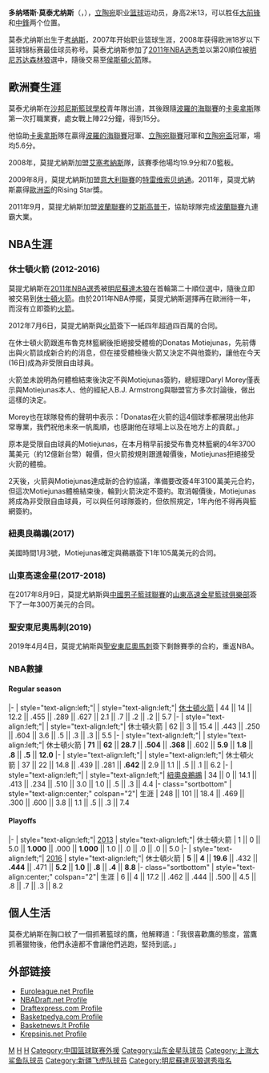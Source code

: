 {{noteTA
|T=zh-cn:多纳塔斯·莫泰尤纳斯; zh-tw:多納塔斯·莫提尤納斯;zh-hk:當拿泰斯·蒙迪祖拿斯
|G1=NBA
|1=zh-cn:多纳塔斯·莫泰尤纳斯; zh-tw:多納塔斯·莫提尤納斯;zh-hk:當拿泰斯·蒙迪祖拿斯
|2=zh-hans:莫泰尤纳斯;zh-hk:蒙迪祖拿斯;zh-tw:莫提尤納斯;
}}
{{Infobox NBA Player
| name         = 多納塔斯·莫提尤納斯<br>Donatas Motiejūnas
| image        = Donatas Motiejunas and Hasheem Thabeet.jpg
| caption      = 莫提尤納斯（右邊）與[[哈希姆·泰比特|哈希姆·泰比特]]
| nickname     = D-Mo
| position     = [[大前鋒|大前鋒]] / [[中鋒_(籃球)|中鋒]]
| height_ft    = 7
| height_in    = 0
| weight_lb    = 222
| league       = [[中國男子籃球職業聯賽|CBA]]
| team         = 新疆飞虎
| number       = 20
| nationality  = {{LIT}}
| birth_date   = {{Birth date and age|mf=yes|1990|09|20}}
| birth_place  = {{LIT}}[[考那斯|考那斯]]
| high_school  = 
| college      = 
| draft_round = 1
| draft_pick  = 20
| draft_year   = 2011
| draft_team   = [[明尼苏达森林狼|明尼苏达森林狼]]
| career_start = 2007
| career_end   = 現在
| years1 = 2005–2007
| team1 = {{link-en|BC Žalgiris-2}}
| years2 = 2007–2008
| team2 = {{link-en|BC Žalgiris}}
| years3 = 2007–2008
| team3 = →Žalgiris-Arvydas Sabonis School Kaunas
| years4 = 2008–2009
| team4 = {{link-en|LSU-Atletas}}
| years5 = 2009–2012
| team5 = [[特雷维索贝纳通|特雷维索贝纳通]]
| years6 = 2011–2012
| team6 = →{{link-en|Asseco Gdynia}}
| years7 = {{nbay|2012|start}}–{{nbay|2015|end}}
| team7 = [[休斯敦火箭|休斯敦火箭]]
| years8 = 2012–2013
| team8 = →[[里奥格兰德山谷毒蛇|里奥格兰德山谷毒蛇]]
| years9 = 2016
| team9 = →里奥格兰德山谷毒蛇
| years10 = {{nbay|2016|end}}
| team10 = [[新奥尔良鹈鹕|新奥尔良鹈鹕]]
| years11 = 2017–2019
| team11 = [[山东西王王者篮球俱乐部|山东西王王者]]
| years12 = {{nbay|2018|end}}
| team12 = [[圣安东尼奥马刺|圣安东尼奥马刺]]
| years13 = 2019–2020
| team13 = [[上海久事大鲨鱼篮球俱乐部|上海久事大鲨鱼]]
| years14 = 2020–
| team14 = [[新疆广汇飞虎篮球俱乐部|新疆广汇飞虎]]
| awards       = <nowiki></nowiki>
* [[NIKE国际青年锦标赛|NIKE国际青年锦标赛]] [[最有價值球員|最有價值球員]] (2007)
* [[欧洲U18篮球锦标赛|欧洲U18篮球锦标赛]] [[最有價值球員|最有價值球員]] (2008)
* [[立陶宛籃球聯賽|立陶宛聯賽]]全明星 ({{link-en|2009 LKL All-Star Game|2009 LKL All-Star Game|2009}})
* [[歐洲盃籃球賽|歐洲盃]] Rising Star (2011)
* [[波蘭籃球聯賽|波蘭聯賽]]冠軍 ({{link-en|2011–12 Tauron Basket Liga|2011–12 Tauron Basket Liga|2012}})
| medaltemplates = 
{{MedalCountry|{{LTU}}}}
{{MedalSport | [[籃球|籃球]]}}
{{MedalCompetition|[[欧洲U18篮球锦标赛|欧洲U18篮球锦标赛]]}}
{{MedalSilver| {{link-en|2008年欧洲U18篮球锦标赛|2008 FIBA Europe Under-18 Championship|2008年 希臘}} | [[立陶宛國家男子籃球隊|團隊]]}}
{{MedalCompetition|[[欧洲U20篮球锦标赛|欧洲U20篮球锦标赛]]}}
{{MedalBronze| {{link-en|2009年欧洲U20篮球锦标赛|2009 FIBA Europe Under-20 Championship|2009年 希臘}} | [[立陶宛國家男子籃球隊|團隊]]}}
| profile      = donatas_motiejunas
| bbr          = motiedo01
| letter       = m
}}
'''多纳塔斯·莫泰尤纳斯'''（{{lang-lt|'''Donatas Motiejūnas'''}}，{{bd|1990年|9月20日|||M}}），[[立陶宛|立陶宛]]职业[[篮球|篮球]]运动员，身高2米13，可以胜任[[大前锋|大前锋]]和[[中鋒_(籃球)|中鋒]]两个位置。

莫泰尤纳斯出生于[[考纳斯|考纳斯]]，2007年开始职业篮球生涯，2008年获得欧洲18岁以下篮球锦标赛最佳球员称号。莫泰尤纳斯参加了[[2011年NBA选秀|2011年NBA选秀]]並以第20順位被[[明尼苏达森林狼|明尼苏达森林狼]]選中，隨後交易至[[侯斯頓火箭|侯斯頓火箭]]隊。

==歐洲賽生涯==

莫泰尤纳斯在[[沙邦尼斯籃球學校|沙邦尼斯籃球學校]]青年隊出道，其後跟隨[[波羅的海聯賽|波羅的海聯賽]]的[[卡奥拿斯|卡奥拿斯]]隊第一次打職業賽，處女戰上陣22分鐘，得到15分。

他協助[[卡奥拿斯|卡奥拿斯]]隊在贏得[[波羅的海聯賽|波羅的海聯賽]]冠軍、[[立陶宛聯賽|立陶宛聯賽]]冠軍和[[立陶宛盃|立陶宛盃]]冠軍，場均5.6分。

2008年，莫提尤納斯加盟[[艾塞考納斯|艾塞考納斯]]隊，該賽季他場均19.9分和7.0籃板。

2009年8月，莫提尤納斯加盟[[意大利聯賽|意大利聯賽]]的[[特雷维索贝纳通|特雷维索贝纳通]]。2011年，莫提尤納斯贏得[[歐洲盃|歐洲盃]]的Rising Star獎。

2011年9月，莫提尤納斯加盟[[波蘭聯賽|波蘭聯賽]]的[[艾斯高普干|艾斯高普干]]，協助球隊完成[[波蘭聯賽|波蘭聯賽]]九連霸大業。

==NBA生涯==

===休士頓火箭 (2012-2016)===

莫提尤納斯在[[2011年NBA選秀|2011年NBA選秀]]被[[明尼蘇達木狼|明尼蘇達木狼]]在首輪第二十順位選中，隨後立即被交易到[[休士頓火箭|休士頓火箭]]。由於2011年NBA停擺，莫提尤納斯選擇再在歐洲待一年，而沒有立即簽約[[休士頓火箭|火箭]]。

2012年7月6日，莫提尤納斯與[[休士頓火箭|火箭]]簽下一紙四年超過四百萬的合同。

在休士頓火箭跟進布魯克林籃網後拒絕接受體檢的Donatas Motiejunas，先前傳出與火箭談成新合約的消息，但在接受體檢後火箭又決定不與他簽約，讓他在今天(16日)成為非受限自由球員。

火箭並未說明為何體檢結束後決定不與Motiejunas簽約，總經理Daryl Morey僅表示與Motiejunas本人、他的經紀人B.J. Armstrong與聯盟官方多次討論後，做出這樣的決定。

Morey也在球隊發佈的聲明中表示：「Donatas在火箭的這4個球季都展現出他非常專業，我們祝他未來一帆風順，也感謝他在球場上以及在地方上的貢獻。」

原本是受限自由球員的Motiejunas，在本月稍早前接受布魯克林籃網的4年3700萬美元（約12億新台幣）報價，但火箭按規則跟進報價後，Motiejunas拒絕接受火箭的體檢。

2天後，火箭與Motiejunas達成新的合約協議，準備要改簽4年3100萬美元合約，但這次Motiejunas體檢結束後，輪到火箭決定不簽約。取消報價後，Motiejunas將成為非受限自由球員，可以與任何球隊簽約，但依照規定，1年內他不得再與籃網簽約。

===紐奧良鵜鶘(2017)===

美國時間1月3號，Motiejunas確定與鵜鶘簽下1年105萬美元的合同。

===山東高速金星(2017-2018)===
在2017年8月9日，莫提尤納斯與[[中國男子籃球聯賽|中國男子籃球聯賽]]的[[山東高速金星籃球俱樂部|山東高速金星籃球俱樂部]]簽下了一年300万美元的合同。

===聖安東尼奧馬刺(2019)===
2019年4月4日，莫提尤納斯與[[聖安東尼奧馬刺|聖安東尼奧馬刺]]簽下剩餘賽季的合約，重返NBA。

===NBA數據===

====Regular season====
{{NBA player statistics start}}
|-
| style="text-align:left;"| {{nbay|2012}}
| style="text-align:left;"| [[休士頓火箭|休士頓火箭]]
| 44 || 14 || 12.2 || .455 || .289 || .627 || 2.1 || .7 || .2 || .2 || 5.7
|-
| style="text-align:left;"| {{nbay|2013}}
| style="text-align:left;"| 休士頓火箭
| 62 || 3 || 15.4 || .443 || .250 || .604 || 3.6 || .5 || .3 || .3 || 5.5
|-
| style="text-align:left;"| {{nbay|2014}}
| style="text-align:left;"| 休士頓火箭
| '''71''' || '''62''' || '''28.7''' || '''.504''' || '''.368''' || .602 || '''5.9''' || '''1.8''' || '''.8''' || '''.5''' || '''12.0'''
|-
| style="text-align:left;"| {{nbay|2015}}
| style="text-align:left;"| 休士頓火箭
| 37 || 22 || 14.8 || .439 || .281 || '''.642''' || 2.9 || 1.1 || .5 || .1 || 6.2
|-
| style="text-align:left;"| {{nbay|2016}}
| style="text-align:left;"| [[紐奧良鵜鶘|紐奧良鵜鶘]]
| 34 || 0 || 14.1 || .413 || .234 || .510 || 3.0 || 1.0 || .5 || .3 || 4.4
|- class="sortbottom"
| style="text-align:center;" colspan="2"| 生涯
| 248 || 101 || 18.4 || .469 || .300 || .600 || 3.8 || 1.1 || .5 || .3 || 7.4
{{s-end}}

====Playoffs====
{{NBA player statistics start}}
|-
| style="text-align:left;"| [[2013年NBA季後賽|2013]]
| style="text-align:left;"| 休士頓火箭
| 1 || 0 || 5.0 || '''1.000''' || .000 || '''1.000''' || 1.0 || .0 || .0 || .0 || 5.0
|-
| style="text-align:left;"| [[2016年NBA季後賽|2016]]
| style="text-align:left;"| 休士頓火箭
| '''5''' || '''4''' || '''19.6''' || .432 || '''.444''' || .471 || '''5.2''' || '''1.0''' || '''.8''' || '''.4''' || '''8.8'''
|- class="sortbottom"
| style="text-align:center;" colspan="2"| 生涯
| 6 || 4 || 17.2 || .462 || .444 || .500 || 4.5 || .8 || .7 || .3 || 8.2
{{s-end}}

==個人生活==
莫泰尤納斯在胸口紋了一個抓著籃球的鷹，他解釋道：「我很喜歡鷹的態度，當鷹抓著獵物後，他們永遠都不會讓他們逃跑，堅持到底。」

==外部链接==
*[http://www.euroleague.net/competition/players/showplayer?pcode=LCZ&seasoncode=E2007 Euroleague.net Profile]{{Wayback|url=http://www.euroleague.net/competition/players/showplayer?pcode=LCZ&seasoncode=E2007 |date=20210116212643 }}
*[http://www.nbadraft.net/players/donatas-motiejunas NBADraft.net Profile] {{Wayback|url=http://www.nbadraft.net/players/donatas-motiejunas |date=20131006234037 }}
*[http://www.draftexpress.com/profile/Donatas-Motiejunas-1300/ Draftexpress.com Profile]{{Wayback|url=http://www.draftexpress.com/profile/Donatas-Motiejunas-1300/ |date=20131002045311 }}
*[http://basketpedya.com/Acc002InfJug.php?idjug=78690 Basketpedya.com Profile]{{Wayback|url=http://basketpedya.com/Acc002InfJug.php?idjug=78690 |date=20090425041350 }}
*[http://www.basketnews.lt/player-5507-donatas-motiejunas.html Basketnews.lt Profile]{{Wayback|url=http://www.basketnews.lt/player-5507-donatas-motiejunas.html |date=20111001143843 }}
*[https://web.archive.org/web/20090802200441/http://www.krepsinis.net/players.php?user_id=72303 Krepsinis.net Profile]

{{start box}}
{{Succession box | title= U18欧洲篮球锦标赛MVP | before = [[科斯塔·库佛斯|科斯塔·库佛斯]] | years= 2008 | after=[[埃内斯·坎特|埃内斯·坎特]]}}
{{end box}}

{{2011 NBA Draft}}
[[Category:立陶宛男子篮球运动员|M]]
[[Category:休斯頓火箭隊球員|H]]
[[Category:新奧爾良鵜鶘隊球員|H]]
[[Category:中国篮球联赛外援|Category:中国篮球联赛外援]]
[[Category:山东金星队球员|Category:山东金星队球员]]
[[Category:上海大鲨鱼队球员|Category:上海大鲨鱼队球员]]
[[Category:新疆飞虎队球员|Category:新疆飞虎队球员]]
[[Category:明尼蘇達灰狼選秀指名|Category:明尼蘇達灰狼選秀指名]]